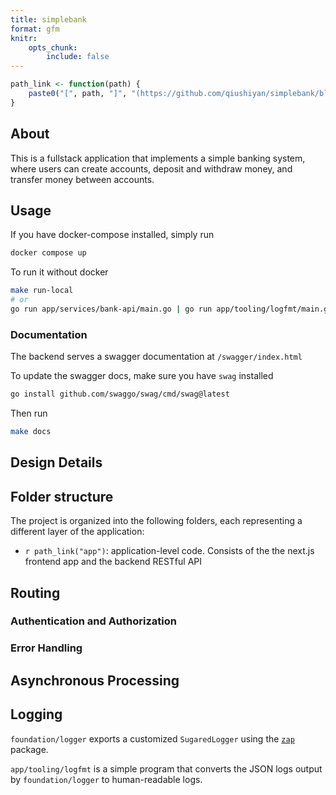 ```yaml
---
title: simplebank
format: gfm
knitr:
    opts_chunk:
        include: false
---
```


```r
path_link <- function(path) {
    paste0("[", path, "]", "(https://github.com/qiushiyan/simplebank/blob/main/", path, ")")
}
```

## About

This is a fullstack application that implements a simple banking system, where users can create accounts, deposit and withdraw money, and transfer money between accounts.

## Usage

If you have docker-compose installed, simply run

```bash
docker compose up
```

To run it without docker

```bash
make run-local
# or
go run app/services/bank-api/main.go | go run app/tooling/logfmt/main.go
```

### Documentation

The backend serves a swagger documentation at `/swagger/index.html`

To update the swagger docs, make sure you have `swag` installed

```bash
go install github.com/swaggo/swag/cmd/swag@latest
```

Then run

```bash
make docs
```

## Design Details

## Folder structure

The project is organized into the following folders, each representing a different layer of the application:

- `r path_link("app")`: application-level code. Consists of the the next.js frontend app and the backend RESTful API

## Routing

### Authentication and Authorization

### Error Handling

## Asynchronous Processing

## Logging

`foundation/logger` exports a customized `SugaredLogger` using the [`zap`](https://github.com/uber-go/zap) package.

`app/tooling/logfmt` is a simple program that converts the JSON logs output by `foundation/logger` to human-readable logs.
